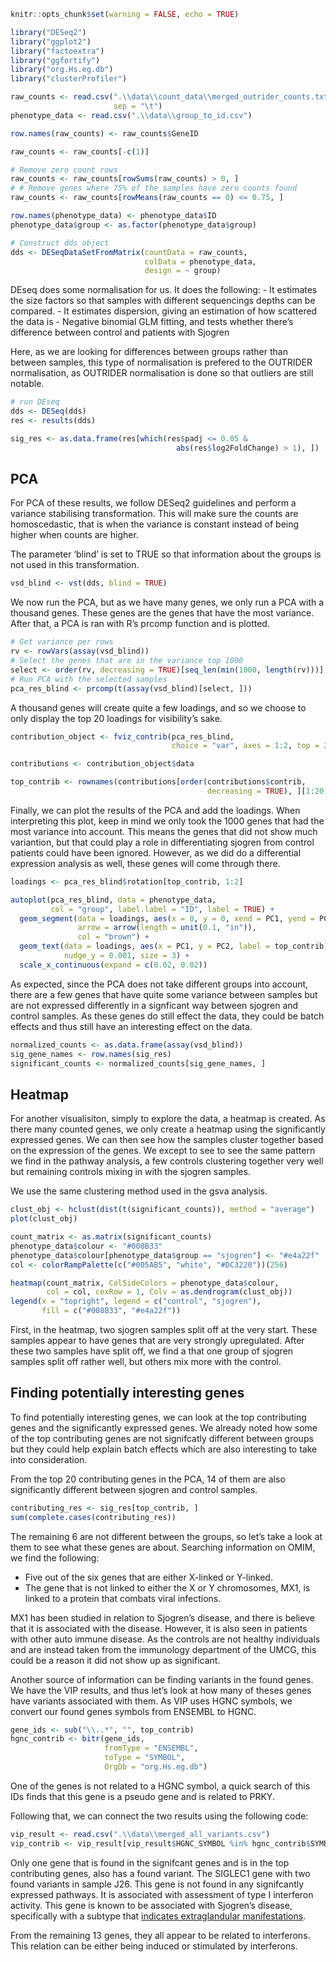 ```r
knitr::opts_chunk$set(warning = FALSE, echo = TRUE)
```

```r
library("DESeq2")
library("ggplot2")
library("factoextra")
library("ggfortify")
library("org.Hs.eg.db")
library("clusterProfiler")
```

```r
raw_counts <- read.csv(".\\data\\count_data\\merged_outrider_counts.txt",
                       sep = "\t")
phenotype_data <- read.csv(".\\data\\group_to_id.csv")

row.names(raw_counts) <- raw_counts$GeneID

raw_counts <- raw_counts[-c(1)]

# Remove zero count rows
raw_counts <- raw_counts[rowSums(raw_counts) > 0, ]
# # Remove genes where 75% of the samples have zero counts found
raw_counts <- raw_counts[rowMeans(raw_counts == 0) <= 0.75, ]

row.names(phenotype_data) <- phenotype_data$ID
phenotype_data$group <- as.factor(phenotype_data$group)
```

```r
# Construct dds object
dds <- DESeqDataSetFromMatrix(countData = raw_counts,
                              colData = phenotype_data,
                              design = ~ group)
```


DEseq does some normalisation for us. It does the following:
- It estimates the size factors so that samples with different sequencings depths can be compared.
- It estimates dispersion, giving an estimation of how scattered the data is
- Negative binomial GLM fitting, and tests whether there's difference between control and patients with Sjogren

Here, as we are looking for differences between groups rather than between samples, this type of normalisation is prefered to
the OUTRIDER normalisation, as OUTRIDER normalisation is done so that outliers are still notable.
```r
# run DEseq
dds <- DESeq(dds)
res <- results(dds)

sig_res <- as.data.frame(res[which(res$padj <= 0.05 &
                                     abs(res$log2FoldChange) > 1), ])
```

## PCA

For PCA of these results, we follow DESeq2 guidelines and perform a variance stabilising transformation. This will make
sure the counts are homoscedastic, that is when the variance is constant instead of being higher when counts are higher.

The parameter 'blind' is set to TRUE so that information about the groups is not used in this transformation.
```r
vsd_blind <- vst(dds, blind = TRUE)
```

We now run the PCA, but as we have many genes, we only run a PCA with a thousand genes. These genes are the genes that
have the most variance. After that, a PCA is ran with R's prcomp function and is plotted.

```r
# Get variance per rows
rv <- rowVars(assay(vsd_blind))
# Select the genes that are in the variance top 1000
select <- order(rv, decreasing = TRUE)[seq_len(min(1000, length(rv)))]
# Run PCA with the selected samples
pca_res_blind <- prcomp(t(assay(vsd_blind)[select, ]))
```

A thousand genes will create quite a few loadings, and so we choose to only display the top 20 loadings for visibility's sake.

```r
contribution_object <- fviz_contrib(pca_res_blind,
                                    choice = "var", axes = 1:2, top = 20)

contributions <- contribution_object$data

top_contrib <- rownames(contributions[order(contributions$contrib,
                                            decreasing = TRUE), ][1:20, ])
```

Finally, we can plot the results of the PCA and add the loadings. When interpreting this plot, keep in mind we only took
the 1000 genes that had the most variance into account. This means the genes that did not show much variantion, but that could play a 
role in differentiating sjogren from control patients could have been ignored. However, as we did do a differential expression analysis as
well, these genes will come through there.

```r
loadings <- pca_res_blind$rotation[top_contrib, 1:2]

autoplot(pca_res_blind, data = phenotype_data,
         col = "group", label.label = "ID", label = TRUE) +
  geom_segment(data = loadings, aes(x = 0, y = 0, xend = PC1, yend = PC2),
               arrow = arrow(length = unit(0.1, "in")),
               col = "brown") +
  geom_text(data = loadings, aes(x = PC1, y = PC2, label = top_contrib),
            nudge_y = 0.001, size = 3) +
  scale_x_continuous(expand = c(0.02, 0.02))
```

As expected, since the PCA does not take different groups into account, there are a few genes that have quite some
variance between samples but are not expressed differently in a signficant way between sjogren and control samples.
As these genes do still effect the data, they could be batch effects and thus still have an interesting effect on the data.

```r
normalized_counts <- as.data.frame(assay(vsd_blind))
sig_gene_names <- row.names(sig_res)
significant_counts <- normalized_counts[sig_gene_names, ]
```

## Heatmap

For another visualisiton, simply to explore the data, a heatmap is created. As there many counted genes, we only create a heatmap using the significantly
expressed genes. We can then see how the samples cluster together based on the expression of the genes. We except to see to see the same 
pattern we find in the pathway analysis, a few controls clustering together very well but remaining controls mixing in with the sjogren samples.

We use the same clustering method used in the gsva analysis.

```r
clust_obj <- hclust(dist(t(significant_counts)), method = "average")
plot(clust_obj)
```

```r
count_matrix <- as.matrix(significant_counts)
phenotype_data$colour <- "#008B33"
phenotype_data$colour[phenotype_data$group == "sjogren"] <- "#e4a22f"
col <- colorRampPalette(c("#005AB5", "white", "#DC3220"))(256)

heatmap(count_matrix, ColSideColors = phenotype_data$colour,
        col = col, cexRow = 1, Colv = as.dendrogram(clust_obj))
legend(x = "topright", legend = c("control", "sjogren"),
       fill = c("#008B33", "#e4a22f"))
```

First, in the heatmap, two sjogren samples split off at the very start. These samples appear to have genes 
that are very strongly upregulated. After these two samples have split off, we find a that one group of sjogren samples
split off rather well, but others mix more with the control.

## Finding potentially interesting genes

To find potentially interesting genes, we can look at the top contributing genes and the significantly expressed genes.
We already noted how some of the top contributing genes are not signifcatly different between groups but they could 
help explain batch effects which are also interesting to take into consideration.

From the top 20 contributing genes in the PCA, 14 of them are also significantly different between sjogren and control
samples.

```r
contributing_res <- sig_res[top_contrib, ]
sum(complete.cases(contributing_res))
```

The remaining 6 are not different between the groups, so let's take a look at them to see what these genes are about.
Searching information on OMIM, we find the following:

- Five out of the six genes that are either X-linked or Y-linked.
- The gene that is not linked to either the X or Y chromosomes, MX1, is linked to a protein that combats viral infections.

MX1 has been studied in relation to Sjogren's disease, and there is believe that it is associated with the disease. However, 
it is also seen in patients with other auto immune disease. As the controls are not healthy individuals and are instead taken from
the immunology department of the UMCG, this could be a reason it did not show up as significant. 

Another source of information can be finding variants in the found genes. We have the VIP results, and thus let's look 
at how many of theses genes have variants associated with them. As VIP uses HGNC symbols, we convert our found genes 
symbols from ENSEMBL to HGNC. 

```r
gene_ids <- sub("\\..*", "", top_contrib)
hgnc_contrib <- bitr(gene_ids,
                     fromType = "ENSEMBL",
                     toType = "SYMBOL",
                     OrgDb = "org.Hs.eg.db")
```

One of the genes is not related to a HGNC symbol, a quick search of this IDs finds that this gene is a pseudo gene and 
is related to PRKY.

Following that, we can connect the two results using the following code:

```r
vip_result <- read.csv(".\\data\\merged_all_variants.csv")
vip_contrib <- vip_result[vip_result$HGNC_SYMBOL %in% hgnc_contrib$SYMBOL, ]
```

Only one gene that is found in the signifcant genes and is in the top contributing genes, also has a found variant. The
SIGLEC1 gene with two found variants in sample J26. This gene is not found in any signifcantly expressed pathways. It is 
associated with assessment of type I interferon activity. This gene is known to be associated with Sjogren's disease, specifically
with a subtype that [indicates extraglandular manifestations](https://rmdopen.bmj.com/content/2/2/e000292).

From the remaining 13 genes, they all appear to be related to interferons. This relation can be either being induced 
or stimulated by interferons.

